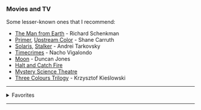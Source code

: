 <SEO title="Movies" />

### Movies and TV

Some lesser-known ones that I recommend:

- [The Man from Earth](https://www.imdb.com/title/tt0756683/) - Richard Schenkman
- [Primer](https://www.imdb.com/title/tt0390384/), [Upstream Color](https://www.imdb.com/title/tt2084989/) - Shane Carruth
- [Solaris](https://www.imdb.com/title/tt0069293/), [Stalker](https://www.imdb.com/title/tt0079944/) - Andrei Tarkovsky
- [Timecrimes](https://www.imdb.com/title/tt0480669/) - Nacho Vigalondo
- [Moon](https://www.imdb.com/title/tt1182345/) - Duncan Jones
- [Halt and Catch Fire](https://www.imdb.com/title/tt2543312/)
- [Mystery Science Theatre](https://www.imdb.com/title/tt0094517/)
- [Three Colours Trilogy](https://en.wikipedia.org/wiki/Three_Colours_trilogy) - Krzysztof Kieślowski

---

<details>
  <summary>Favorites</summary>
  (Curated from over 800 titles I've watched)
  <ul>
    Directors/
    <Heading title="Directors" />
    <li>Christopher Nolan</li>
    <li>Quentin Tarantino</li>
    <br />
    Anime/
    <li>Fullmetal Alchemist</li>
    <li>Fullmetal Alchemist: Brotherhood</li>
    <li>Death Note</li>
    <br />
    Movie Series/
    <li>Back to the Future</li>
    <li>Star Wars</li>
    <li>Star Trek</li>
    <li>Harry Potter</li>
    <li>The Matrix</li>
    <li>The Dark Knight</li>
    <li>Indiana Jones</li>
    <li>Frankenstein</li>
    <li>X-Men</li>
    <li>Avengers</li>
    <li>The Bourne</li>
    <li>Men in Black</li>
    <li>Monty Python</li>
    <br />
    TV-Series/
    <li>Star Trek</li>
    <li>Doctor Who (1963-1989)</li>
    <li>The Hitchhiker's Guide to the Galaxy (1981)</li>
    <li>Futurama</li>
    <li>Mr. Robot</li>
    <li>The Expanse</li>
    <li>Stargate</li>
    <li>Battlestar Galactica</li>
    <li>Silicon Valley</li>
    <li>Black Mirror</li>
    <li>Rick and Morty</li>
    <li>Breaking Bad</li>
    <li>Lucifer</li>
    <li>The IT Crowd</li>
    <li>The Big Bang Theory</li>
    <li>Marco Polo</li>
    <li>The Witcher</li>
    <li>Peaky Blinders</li>
    <li>Sherlock</li>
    <li>Dark</li>
    <li>The Queen's Gambit</li>
    <br />
    Movies/
    <li>Pirates of Silicon Valley</li>
    <li>Interstellar</li>
    <li>Memento</li>
    <li>Inception</li>
    <li>Shutter Island</li>
    <li>Fight Club</li>
    <li>The Butterfly Effect</li>
    <li>A Beautiful Mind</li>
    <li>Mulholand Drive</li>
    <li>Dead Poets Society</li>
    <li>Good Will Hunting</li>
    <li>Office Space</li>
    <li>The Imitation Game</li>
    <li>Ex Machina</li>
    <li>The Intouchables</li>
    <li>Donnie Darko</li>
    <li>The Good, the Bad and the Ugly</li>
    <li>12 Angry Men</li>
    <li>The Shawshank Redemption</li>
    <li>The Martian</li>
    <li>The Breakfast Club</li>
    <li>Se7en</li>
    <li>Requiem for a Dream</li>
    <li>Naked (1993)</li>
    <li>Predestination</li>
    <li>Shaun of the Dead</li>
    <li>Hot Fuzz</li>
    <li>Zombieland</li>
  </ul>
</details>

---
